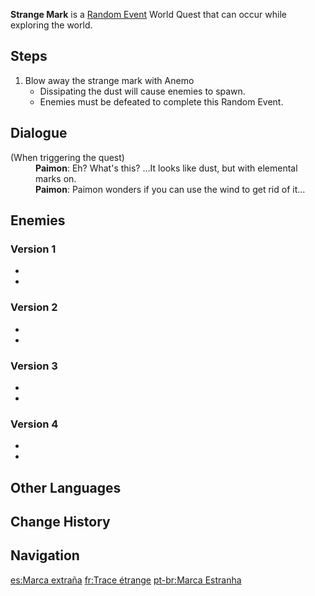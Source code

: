{{Quest Infobox
|id             = 
|image          = Random Event Strange Mark.png
|type           = World
|group          = Random Event
|region         = Mondstadt
|startLocation  = [[Windwail Highland]], [[Mondstadt]]
|startLocation2 = [[Cape Oath]], Mondstadt
|startLocation3 = [[Starfell Valley]], Mondstadt
|startLocation4 = [[Galesong Hill]], Mondstadt
|other          = *AR-Dependent Rewards
|characters     = Traveler; Paimon
}}
'''Strange Mark''' is a [[Random Event]] World Quest that can occur while exploring the world.

==Steps==
# Blow away the strange mark with Anemo
#* Dissipating the dust will cause enemies to spawn.
#* Enemies must be defeated to complete this Random Event.

==Dialogue==
{{Dialogue start}}
;(When triggering the quest)
:'''Paimon''': Eh? What's this? ...It looks like dust, but with elemental marks on.
:'''Paimon''': Paimon wonders if you can use the wind to get rid of it...
{{Dialogue end}}

==Enemies==
===Version 1===
*{{Enemy|Cryo Slime|x=3}}
*{{Enemy|Large Cryo Slime|x=1}}

===Version 2===
*{{Enemy|Geo Slime|x=4}}
*{{Enemy|Large Geo Slime|x=1}}

===Version 3===
*{{Enemy|Pyro Slime|x=4}}
*{{Enemy|Large Pyro Slime|x=1}}

===Version 4===
*{{Enemy|Dendro Slime|x=3}}
*{{Enemy|Large Dendro Slime|x=1}}

==Other Languages==
{{Other Languages
|en      = Strange Mark
|zhs     = 怪异的痕迹
|zhs_rm  = Guàiyì de Hénjī
|zht     = 怪異的痕跡
|zht_rm  = Guàiyì de Hénjī
|zh_tl   = Weird Trace
|ja      = 怪しい痕跡
|ja_rm   = Ayashii Konseki
|ja_tl   = Suspicious Trace
|ko      = 괴이한 흔적
|ko_rm   = Goeihan Heunjeok
|ko_tl   = Weird Trace
|es      = Marca extraña
|es_tl   = Strange Mark
|fr      = Trace étrange
|fr_tl   = Strange Trace
|ru      = Странные следы
|ru_tl   = Strange Traces
|th      = ร่องรอยแสนประหลาด
|th_rm   = 
|th_tl   = Very Strange Trace
|vi      = Dấu Vết Quái Dị
|vi_tl   = 
|de      = Merkwürdige Spuren
|de_tl   = Strange Clues
|id      = Tanda Aneh
|id_tl   = Strange Mark
|pt      = Marca Estranha
|pt_tl   = Strange Mark
|tr      = Tuhaf İşaret
|tr_tl   = 
|it      = Strani simboli
|it_tl   = 
}}

==Change History==
{{Change History|1.0}}

==Navigation==
{{Quests by Type Navbox|type=Random Events}}

[[es:Marca extraña]]
[[fr:Trace étrange]]
[[pt-br:Marca Estranha]]